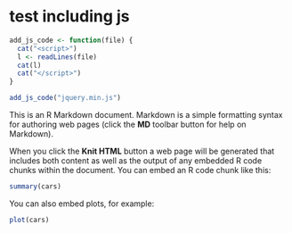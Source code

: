 test including js
========================================================

```r
add_js_code <- function(file) {
  cat("<script>")
  l <- readLines(file)  
  cat(l)
  cat("</script>")
}
```

```r
add_js_code("jquery.min.js")
```

This is an R Markdown document. Markdown is a simple formatting syntax for authoring web pages (click the **MD** toolbar button for help on Markdown).

When you click the **Knit HTML** button a web page will be generated that includes both content as well as the output of any embedded R code chunks within the document. You can embed an R code chunk like this:

```r
summary(cars)
```

You can also embed plots, for example:

```r
plot(cars)
```

